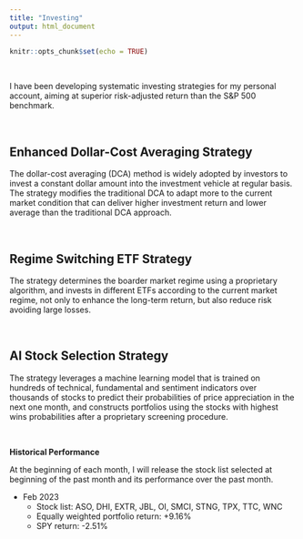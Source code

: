 ```yaml
---
title: "Investing"
output: html_document
---
```


```r
knitr::opts_chunk$set(echo = TRUE)
```

&nbsp;

I have been developing systematic investing strategies for my personal account, aiming at superior risk-adjusted return than the S&P 500 benchmark. 

&nbsp;

## Enhanced Dollar-Cost Averaging Strategy

The dollar-cost averaging (DCA) method is widely adopted by investors to invest a constant dollar amount into the investment vehicle at regular basis. The strategy modifies the traditional DCA to adapt more to the current market condition that can deliver higher investment return and lower average than the traditional DCA approach.

&nbsp;

## Regime Switching ETF Strategy

The strategy determines the boarder market regime using a proprietary algorithm, and invests in different ETFs according to the current market regime, not only to enhance the long-term return, but also reduce risk avoiding large losses.

&nbsp;

## AI Stock Selection Strategy

The strategy leverages a machine learning model that is trained on hundreds of technical, fundamental and sentiment indicators over thousands of stocks to predict their probabilities of price appreciation in the next one month, and constructs portfolios using the stocks with highest wins probabilities after a proprietary screening procedure.

&nbsp;

**Historical Performance**

At the beginning of each month, I will release the stock list selected at beginning of the past month and its performance over the past month.

* Feb 2023
  * Stock list: ASO, DHI, EXTR, JBL, OI, SMCI, STNG, TPX, TTC, WNC
  * Equally weighted portfolio return: +9.16%
  * SPY return: -2.51%
